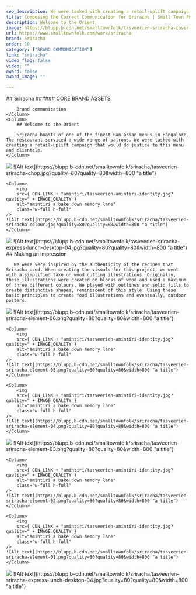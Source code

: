 ```yaml
---
seo_description: We were tasked with creating a retail-uplift campaign that would do justice to this menu and clientele. We created something valuable together.
title: Composing the Correct Communication for Sriracha | Small Town Folk — Small Town Folk
description: Welcome to the Orient 
image: https://blupp.b-cdn.net/smalltownfolk/tasveerien-sriracha-cover-desktop-02.jpg?quality=80
url: https://www.smalltownfolk.com/work/sriracha
brand: Sriracha   
order: 10
category: ["BRAND COMMUNICATION"]
link: "sriracha"
video_flag: false
video: ""
award: false
award_image: ""

---
```


<Column2>
    <Column>
        ## Sriracha
        ###### CORE BRAND ASSETS

        Brand communication
    </Column>
    <Column>  
        ## Welcome to the Orient    
        
        Sriracha boasts of one of the finest Pan-asian menus in Bangalore. The restaurant serviced a wide range of patrons. We were tasked with creating a retail-uplift campaign that would do justice to this menu and clientele.
    </Column>
</Column2>

<Column2>
    <Column>
        <img
        src={ CDN_LINK + "amintiri/tasveerien-amintiri-identity.jpg?quality=" + IMAGE_QUALITY }
        alt="amintiri a bake down memory lane"
        class="w-full h-full"
    />
    ![Alt text](https://blupp.b-cdn.net/smalltownfolk/sriracha/tasveerien-sriracha-chop.jpg?quality=80?quality=80&width=800 "a title")
    </Column>

    <Column>
        <img
        src={ CDN_LINK + "amintiri/tasveerien-amintiri-identity.jpg?quality=" + IMAGE_QUALITY }
        alt="amintiri a bake down memory lane"
        class="w-full h-full"
    />
    ![Alt text](https://blupp.b-cdn.net/smalltownfolk/sriracha/tasveerien-sriracha-colour.jpg?quality=80?quality=80&width=800 "a title")
    </Column>
</Column2>

<Column>
    <img
        src={ CDN_LINK + "amintiri/tasveerien-amintiri-identity.jpg?quality=" + IMAGE_QUALITY }
        alt="amintiri a bake down memory lane"
        class="w-full h-full"
    />
    ![Alt text](https://blupp.b-cdn.net/smalltownfolk/tasveerien-sriracha-express-lunch-desktop-04.jpg?quality=80?quality=80&width=800 "a title")
</Column>

<Column>
        ## Making an impression 
        
       We were very inspired by the authenticity of the recipes that Sriracha used. When creating the visuals for this project, we went with a simplified take on wood cutting illustrations. Originally, these illustrations were created on blocks of wood and used a maximum of three different colours. We played with outlines and solid fills to create distinctive shapes, reminiscent of this style. Using these basic principles to create food illustrations and eventually, outdoor posters.

</Column>

<Column3>
    <Column>
        <img
        src={ CDN_LINK + "amintiri/tasveerien-amintiri-identity.jpg?quality=" + IMAGE_QUALITY }
        alt="amintiri a bake down memory lane"
        class="w-full h-full"
    />
    ![Alt text](https://blupp.b-cdn.net/smalltownfolk/sriracha/tasveerien-sriracha-element-06.png?quality=80?quality=80&width=800 "a title")
    </Column>

    <Column>
        <img
        src={ CDN_LINK + "amintiri/tasveerien-amintiri-identity.jpg?quality=" + IMAGE_QUALITY }
        alt="amintiri a bake down memory lane"
        class="w-full h-full"
    />
    ![Alt text](https://blupp.b-cdn.net/smalltownfolk/sriracha/tasveerien-sriracha-element-05.png?quality=80?quality=80&width=800 "a title")
    </Column>

    <Column>
        <img
        src={ CDN_LINK + "amintiri/tasveerien-amintiri-identity.jpg?quality=" + IMAGE_QUALITY }
        alt="amintiri a bake down memory lane"
        class="w-full h-full"
    />
    ![Alt text](https://blupp.b-cdn.net/smalltownfolk/sriracha/tasveerien-sriracha-element-04.png?quality=80?quality=80&width=800 "a title")
    </Column>
</Column3>

<Column3>
    <Column>
        <img
        src={ CDN_LINK + "amintiri/tasveerien-amintiri-identity.jpg?quality=" + IMAGE_QUALITY }
        alt="amintiri a bake down memory lane"
        class="w-full h-full"
    />
    ![Alt text](https://blupp.b-cdn.net/smalltownfolk/sriracha/tasveerien-sriracha-element-03.png?quality=80?quality=80&width=800 "a title")
    </Column>

    <Column>
        <img
        src={ CDN_LINK + "amintiri/tasveerien-amintiri-identity.jpg?quality=" + IMAGE_QUALITY }
        alt="amintiri a bake down memory lane"
        class="w-full h-full"
    />
    ![Alt text](https://blupp.b-cdn.net/smalltownfolk/sriracha/tasveerien-sriracha-element-02.png?quality=80?quality=80&width=800 "a title")
    </Column>

    <Column>
        <img
        src={ CDN_LINK + "amintiri/tasveerien-amintiri-identity.jpg?quality=" + IMAGE_QUALITY }
        alt="amintiri a bake down memory lane"
        class="w-full h-full"
    />
    ![Alt text](https://blupp.b-cdn.net/smalltownfolk/sriracha/tasveerien-sriracha-element-01.png?quality=80?quality=80&width=800 "a title")
    </Column>
</Column3>

<Column>
    <img
        src={ CDN_LINK + "amintiri/tasveerien-amintiri-identity.jpg?quality=" + IMAGE_QUALITY }
        alt="amintiri a bake down memory lane"
        class="w-full h-full"
    />
    ![Alt text](https://blupp.b-cdn.net/smalltownfolk/sriracha/tasveerien-sriracha-express-lunch-desktop-04.jpg?quality=80?quality=80&width=800 "a title")
</Column>

